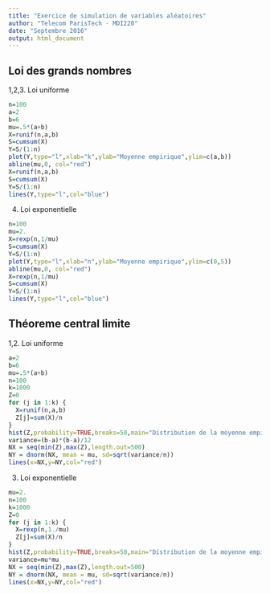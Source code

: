 ```yaml
---
title: "Exercice de simulation de variables aléatoires"
author: "Telecom ParisTech - MDI220"
date: "Septembre 2016"
output: html_document
---
```



## Loi des grands nombres

1,2,3. Loi uniforme

```r
n=100
a=2
b=6
mu=.5*(a+b)
X=runif(n,a,b)
S=cumsum(X)
Y=S/(1:n)
plot(Y,type="l",xlab="k",ylab="Moyenne empirique",ylim=c(a,b))
abline(mu,0, col="red")
X=runif(n,a,b)
S=cumsum(X)
Y=S/(1:n)
lines(Y,type="l",col="blue")
```

4. Loi exponentielle


```r
n=100
mu=2.
X=rexp(n,1/mu)
S=cumsum(X)
Y=S/(1:n)
plot(Y,type="l",xlab="n",ylab="Moyenne empirique",ylim=c(0,5))
abline(mu,0, col="red")
X=rexp(n,1/mu)
S=cumsum(X)
Y=S/(1:n)
lines(Y,type="l",col="blue")
```


## Théoreme central limite

1,2. Loi uniforme

```r
a=2
b=6
mu=.5*(a+b)
n=100
k=1000
Z=0
for (j in 1:k) {
  X=runif(n,a,b)
  Z[j]=sum(X)/n
}
hist(Z,probability=TRUE,breaks=50,main="Distribution de la moyenne empirique",xlab="Valeur",ylab="Densité")
variance=(b-a)*(b-a)/12
NX = seq(min(Z),max(Z),length.out=500)  
NY = dnorm(NX, mean = mu, sd=sqrt(variance/n)) 
lines(x=NX,y=NY,col="red")
```

3. Loi exponentielle

```r
mu=2.
n=100
k=1000
Z=0
for (j in 1:k) {
  X=rexp(n,1./mu)
  Z[j]=sum(X)/n
}
hist(Z,probability=TRUE,breaks=50,main="Distribution de la moyenne empirique",xlab="Valeur",ylab="Densité")
variance=mu*mu
NX = seq(min(Z),max(Z),length.out=500)  
NY = dnorm(NX, mean = mu, sd=sqrt(variance/n)) 
lines(x=NX,y=NY,col="red")
```

